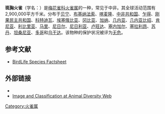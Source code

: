 {{Speciesbox
| name = 斑胸火雀
| status = LC | status_system = IUCN3.1
| image = Bar-breasted Firefinch fem - Kakum - Ghana S4E2515 (22595258119).jpg
| genus = Lagonosticta
| species = rufopicta
| authority = ({{link-en|路易斯·弗雷泽|Louis Fraser|Fraser}}, 1843)
}}

'''斑胸火雀'''（学名：{{lang|la|''Lagonosticta rufopicta''}}）是[[梅花雀科|梅花雀科]][[火雀属|火雀属]]的一种，常见于中非。其全球活动范围有2,900,000平方千米。分布于[[贝宁|贝宁]]、[[布基纳法索|布基纳法索]]、[[喀麦隆|喀麦隆]]、[[中非共和国|中非共和国]]、[[乍得|乍得]]、[[刚果民主共和国|刚果民主共和国]]、[[科特迪瓦|科特迪瓦]]、[[埃塞俄比亚|埃塞俄比亚]]、[[冈比亚|冈比亚]]、[[加纳|加纳]]、[[几内亚|几内亚]]、[[几内亚比绍|几内亚比绍]]、[[肯尼亚|肯尼亚]]、[[利比里亚|利比里亚]]、[[马里|马里]]、[[尼日尔|尼日尔]]、[[尼日利亚|尼日利亚]]、[[卢旺达|卢旺达]]、[[塞内加尔|塞内加尔]]、[[塞拉利昂|塞拉利昂]]、[[苏丹|苏丹]]、[[坦桑尼亚|坦桑尼亚]]、[[多哥|多哥]]和[[乌干达|乌干达]]。该物种的保护状况被评为[[无危|无危]]。

== 参考文献 ==
*[http://www.birdlife.org/datazone/species/index.html?action=SpcHTMDetails.asp&sid=8628&m=0 BirdLife Species Factsheet] {{Wayback|url=http://www.birdlife.org/datazone/species/index.html?action=SpcHTMDetails.asp&sid=8628&m=0 |date=20090105055610 }}

== 外部链接 ==
* {{IUCN2010 | assessors = BirdLife International | year = 2009 | id = 149350 | title = Lagonosticta rufopicta | version = 2010.3 | downloaded = 2010-11-04 }}
* [http://animaldiversity.ummz.umich.edu/site/accounts/pictures/Lagonosticta_rufopicta.html Image and Classification at Animal Diversity Web] {{Wayback|url=http://animaldiversity.ummz.umich.edu/site/accounts/pictures/Lagonosticta_rufopicta.html |date=20080622073014 }}
{{Taxonbar|from=Q1049505}}

[[Category:火雀属|Category:火雀属]]